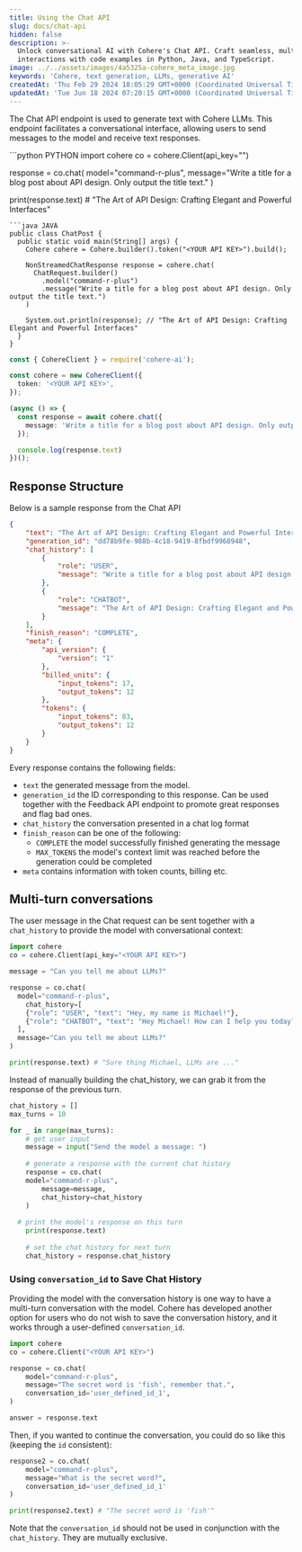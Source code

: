 ```yaml
---
title: Using the Chat API
slug: docs/chat-api
hidden: false
description: >-
  Unlock conversational AI with Cohere's Chat API. Craft seamless, multi-turn
  interactions with code examples in Python, Java, and TypeScript.
image: ../../assets/images/4a5325a-cohere_meta_image.jpg
keywords: 'Cohere, text generation, LLMs, generative AI'
createdAt: 'Thu Feb 29 2024 18:05:29 GMT+0000 (Coordinated Universal Time)'
updatedAt: 'Tue Jun 18 2024 07:20:15 GMT+0000 (Coordinated Universal Time)'
---
```

The Chat API endpoint is used to generate text with Cohere LLMs. This endpoint facilitates a conversational interface, allowing users to send messages to the model and receive text responses.

<CodeBlocks>
```python PYTHON
import cohere
co = cohere.Client(api_key="<YOUR API KEY>")

response = co.chat(
  model="command-r-plus",
  message="Write a title for a blog post about API design. Only output the title text."
)

print(response.text) # "The Art of API Design: Crafting Elegant and Powerful Interfaces"
```
```java JAVA
public class ChatPost {
  public static void main(String[] args) {
    Cohere cohere = Cohere.builder().token("<YOUR API KEY>").build();

    NonStreamedChatResponse response = cohere.chat(
      ChatRequest.builder()
      	.model("command-r-plus")
      	.message("Write a title for a blog post about API design. Only output the title text.")
    )

    System.out.println(response); // "The Art of API Design: Crafting Elegant and Powerful Interfaces"
  }
}
```
```typescript TYPESCRIPT
const { CohereClient } = require('cohere-ai');

const cohere = new CohereClient({
  token: '<YOUR API KEY>',
});

(async () => {
  const response = await cohere.chat({
    message: 'Write a title for a blog post about API design. Only output the title text.',
  });

  console.log(response.text)
})();
```
</CodeBlocks>

## Response Structure

Below is a sample response from the Chat API

```json JSON
{
    "text": "The Art of API Design: Crafting Elegant and Powerful Interfaces",
    "generation_id": "dd78b9fe-988b-4c18-9419-8fbdf9968948",
    "chat_history": [
        {
            "role": "USER",
            "message": "Write a title for a blog post about API design. Only output the title text."
        },
        {
            "role": "CHATBOT",
            "message": "The Art of API Design: Crafting Elegant and Powerful Interfaces"
        }
    ],
    "finish_reason": "COMPLETE",
    "meta": {
        "api_version": {
            "version": "1"
        },
        "billed_units": {
            "input_tokens": 17,
            "output_tokens": 12
        },
        "tokens": {
            "input_tokens": 83,
            "output_tokens": 12
        }
    }
}
```

Every response contains the following fields:

- `text` the generated message from the model.
- `generation_id` the ID corresponding to this response. Can be used together with the Feedback API endpoint to promote great responses and flag bad ones.
- `chat_history` the conversation presented in a chat log format
- `finish_reason` can be one of the following:
  - `COMPLETE` the model successfully finished generating the message
  - `MAX_TOKENS` the model's context limit was reached before the generation could be completed
- `meta` contains information with token counts, billing etc.

## Multi-turn conversations

The user message in the Chat request can be sent together with a `chat_history` to provide the model with conversational context:

```python PYTHON
import cohere
co = cohere.Client(api_key="<YOUR API KEY>")

message = "Can you tell me about LLMs?"

response = co.chat(
  model="command-r-plus",
	chat_history=[
    {"role": "USER", "text": "Hey, my name is Michael!"},
    {"role": "CHATBOT", "text": "Hey Michael! How can I help you today?"},
  ],
  message="Can you tell me about LLMs?"
)

print(response.text) # "Sure thing Michael, LLMs are ..."
```

Instead of manually building the chat_history, we can grab it from the response of the previous turn.

```python PYTHON
chat_history = []
max_turns = 10

for _ in range(max_turns):
	# get user input
	message = input("Send the model a message: ")
	
	# generate a response with the current chat history
	response = co.chat(
    model="command-r-plus",
		message=message,
		chat_history=chat_history
	)
  
  # print the model's response on this turn  
	print(response.text)
  
	# set the chat history for next turn
	chat_history = response.chat_history 

```

### Using `conversation_id` to Save Chat History

Providing the model with the conversation history is one way to have a multi-turn conversation with the model. Cohere has developed another option for users who do not wish to save the conversation history, and it works through a user-defined `conversation_id`. 

```python PYTHON
import cohere
co = cohere.Client("<YOUR API KEY>")

response = co.chat(
	model="command-r-plus",
	message="The secret word is 'fish', remember that.",
	conversation_id='user_defined_id_1',
)

answer = response.text
```

Then, if you wanted to continue the conversation, you could do so like this (keeping the `id` consistent):

```python PYTHON
response2 = co.chat(
	model="command-r-plus",
	message="What is the secret word?",
	conversation_id='user_defined_id_1'
)

print(response2.text) # "The secret word is 'fish'"
```

Note that the `conversation_id` should not be used in conjunction with the `chat_history`. They are mutually exclusive.

